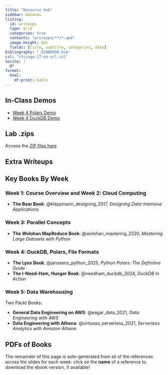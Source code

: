 ```yaml
---
title: "Resource Hub"
sidebar: mainnav
listing:
  id: writeups
  type: grid
  categories: true
  contents: "writeups/**/*.qmd"
  image-height: 0px
  fields: [title, subtitle, categories, date]
bibliography: "_DSAN6000.bib"
csl: "chicago-17-no-url.csl"
nocite: |
  @*
format:
  html:
    df-print: kable
---
```


## In-Class Demos

* [Week 4 Polars Demo](https://colab.research.google.com/drive/1tS3nM7FJAqthDqdeXmqgxiOYMcRrFTZq?usp=sharing)
* [Week 4 DuckDB Demo](https://colab.research.google.com/drive/1tPlayCjCJqS4D1TKXwtx93knBZhWxqOy?usp=sharing)

## Lab .zips

Access the [ZIP files here](https://jpj.georgetown.domains/dsan6000-zips/)

## Extra Writeups

::: {#writeups}
:::

## Key Books By Week

### Week 1: Course Overview and Week 2: Cloud Computing

* **The Boar Book**: @kleppmann_designing_2017, *Designing Data-Intensive Applications*

### Week 3: Parallel Concepts

* **The Wolohan MapReduce Book**: @wolohan_mastering_2020, *Mastering Large Datasets with Python*

### Week 4: DuckDB, Polars, File Formats

* **The Lynx Book**: @janssens_python_2025, *Python Polars: The Definitive Guide*
* **The I-Need-Ham, Hunger Book**: @needham_duckdb_2024, *DuckDB in Action*

### Week 5: Data Warehousing

Two Packt Books:

* **General Data Engineering on AWS**: @eagar_data_2021, *Data Engineering with AWS*
* **Data Engineering with Athena**: @virtuoso_serverless_2021, *Serverless Analytics with Amazon Athena*

## PDFs of Books

The remainder of this page is auto-generated from all of the references across the slides for each week: click on the **name** of a reference to download the ebook version, if available!

::: {#refs}
:::

